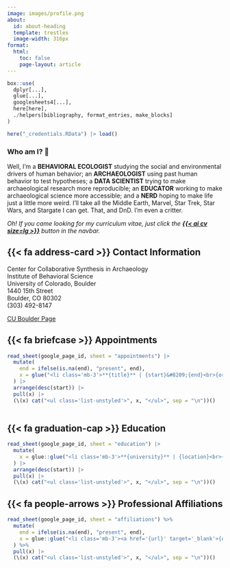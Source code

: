 ```yaml
---
image: images/profile.png
about: 
  id: about-heading
  template: trestles
  image-width: 316px
format:
  html:
    toc: false
    page-layout: article
---
```


```r

box::use(
  dplyr[...],
  glue[...],
  googlesheets4[...],
  here[here],
  ./helpers[bibliography, format_entries, make_blocks]
)

here("_credentials.RData") |> load()

```

::::::{#about-heading}

### Who am I? 🤔

Well, I'm a **BEHAVIORAL ECOLOGIST** studying the social and environmental drivers of human behavior; an **ARCHAEOLOGIST** using past human behavior to test hypotheses; a **DATA SCIENTIST** trying to make archaeological research more reproducible; an **EDUCATOR** working to make archaeological science more accessible; and a **NERD** hoping to make life just a little more weird. I'll take all the Middle Earth, Marvel, Star Trek, Star Wars, and Stargate I can get. That, and DnD. I'm even a critter.\

:::{.small .text-muted}
_Oh! If you came looking for my curriculum vitae, just click the [**{{< ai cv size=lg >}}**](blake_vitae.pdf) button in the navbar._
:::

::::::

## {{< fa address-card >}} Contact Information

:::{.grid style="row-gap: 1em;"}
:::{.g-col-12 .g-col-md-8}
<p class="mb-0">
Center for Collaborative Synthesis in Archaeology\
Institute of Behavioral Science\
University of Colorado, Boulder\
1440 15th Street\
Boulder, CO 80302\
(303) 492-8147
</p>
:::
:::{.g-col-12 .g-col-md-4 .ms-md-auto}
[CU Boulder Page](https://ibs.colorado.edu/people/kenneth-blake-vernon/){.btn .btn-outline-primary target="_blank"}
:::
:::

## {{< fa briefcase >}} Appointments

```r

read_sheet(google_page_id, sheet = "appointments") |>
  mutate(
    end = ifelse(is.na(end), "present", end),
    x = glue("<li class='mb-3'>**{title}** | {start}&#8209;{end}<br>{organization}</li>")
  ) |> 
  arrange(desc(start)) |> 
  pull(x) |> 
  (\(x) cat("<ul class='list-unstyled'>", x, "</ul>", sep = "\n"))()
  
```

## {{< fa graduation-cap >}} Education

```r

read_sheet(google_page_id, sheet = "education") |> 
  mutate(
    x = glue::glue("<li class='mb-3'>**{university}** | {location}<br>{degree} in {major}, {end}</li>"), 
  ) |> 
  arrange(desc(start)) |> 
  pull(x) |> 
  (\(x) cat("<ul class='list-unstyled'>", x, "</ul>", sep = "\n"))()

```

## {{< fa people-arrows >}} Professional Affiliations {#affiliations}

```r

read_sheet(google_page_id, sheet = "affiliations") %>% 
  mutate(
    end = ifelse(is.na(end), "present", end),
    x = glue::glue("<li class='mb-3'><a href='{url}' target='_blank'>{organization}</a> | {start}&#8209;{end}</li>")
  ) %>% 
  pull(x) |> 
  (\(x) cat("<ul class='list-unstyled'>", x, "</ul>", sep = "\n"))()

```

